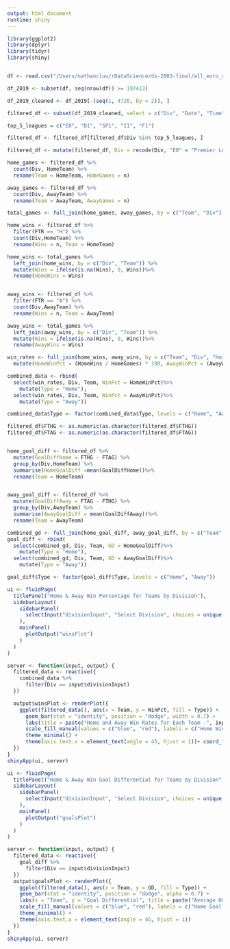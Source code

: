 ```yaml
---
output: html_document
runtime: shiny
---
```

```r
library(ggplot2)
library(dplyr)
library(tidyr)
library(shiny)


df <- read.csv("/Users/nathancluu/rDataScience/ds-2003-final/all_euro_data.csv")

df_2019 <- subset(df, seq(nrow(df)) >= 197413)

df_2019_cleaned <- df_2019[-(seq(1, 4726, by = 2)), ]

filtered_df <- subset(df_2019_cleaned, select = c("Div", "Date", "Time", "HomeTeam", "AwayTeam", "FTHG", "FTAG", "FTR", "HS", "AS", "HF", "AF"))

top_5_leagues = c("E0", "D1", "SP1", "I1", "F1")

filtered_df <- filtered_df[filtered_df$Div %in% top_5_leagues, ]

filtered_df <- mutate(filtered_df, Div = recode(Div, "E0" = "Premier League", "D1" = "Bundesliga", "SP1" = "La Liga", "I1" = "Serie A", "F1" = "Ligue 1"))
```

```r

home_games <- filtered_df %>%
  count(Div, HomeTeam) %>%
  rename(Team = HomeTeam, HomeGames = n)

away_games <- filtered_df %>%
  count(Div, AwayTeam) %>%
  rename(Team = AwayTeam, AwayGames = n)

total_games <- full_join(home_games, away_games, by = c("Team", "Div"))

home_wins <- filtered_df %>%
  filter(FTR == "H") %>%
  count(Div,HomeTeam) %>%
  rename(Wins = n, Team = HomeTeam)

home_wins <- total_games %>%
  left_join(home_wins, by = c("Div", "Team")) %>%
  mutate(Wins = ifelse(is.na(Wins), 0, Wins))%>%
  rename(HomeWins = Wins)


away_wins <- filtered_df %>%
  filter(FTR == "A") %>%
  count(Div,AwayTeam) %>%
  rename(Wins = n, Team = AwayTeam)

away_wins <- total_games %>%
  left_join(away_wins, by = c("Div", "Team")) %>%
  mutate(Wins = ifelse(is.na(Wins), 0, Wins))%>%
  rename(AwayWins = Wins)
```

```r

win_rates <- full_join(home_wins, away_wins, by = c("Team", "Div", "HomeGames", "AwayGames"))%>%
  mutate(HomeWinPct = (HomeWins / HomeGames) * 100, AwayWinPct = (AwayWins / AwayGames) * 100)
```

```r

combined_data <- rbind(
  select(win_rates, Div, Team, WinPct = HomeWinPct)%>%
    mutate(Type = "Home"),
  select(win_rates, Div, Team, WinPct = AwayWinPct)%>%
    mutate(Type = "Away"))

combined_data$Type <- factor(combined_data$Type, levels = c("Home", "Away"))
```

```r
filtered_df$FTHG <- as.numeric(as.character(filtered_df$FTHG))
filtered_df$FTAG <- as.numeric(as.character(filtered_df$FTAG))


home_goal_diff <- filtered_df %>%
  mutate(GoalDiffHome = FTHG - FTAG) %>%
  group_by(Div,HomeTeam) %>%
  summarise(HomeGoalDiff =mean(GoalDiffHome))%>%
  rename(Team = HomeTeam)


away_goal_diff <- filtered_df %>%
  mutate(GoalDiffAway = FTAG - FTHG) %>%
  group_by(Div,AwayTeam) %>%
  summarise(AwayGoalDiff = mean(GoalDiffAway))%>%
  rename(Team = AwayTeam)
```

```r
combined_gd <- full_join(home_goal_diff, away_goal_diff, by = c("Team", "Div"))
goal_diff <- rbind(
  select(combined_gd, Div, Team, GD = HomeGoalDiff)%>%
    mutate(Type = "Home"),
  select(combined_gd, Div, Team, GD = AwayGoalDiff)%>%
    mutate(Type = "Away"))

goal_diff$Type <- factor(goal_diff$Type, levels = c("Home", "Away"))
```


```r
ui <- fluidPage(
  titlePanel("Home & Away Win Percentage for Teams by Division"),
  sidebarLayout(
    sidebarPanel(
      selectInput("divisionInput", "Select Division", choices = unique(combined_data$Div))
    ),
    mainPanel(
      plotOutput("winsPlot")
    )
  )
)

server <- function(input, output) {
  filtered_data <- reactive({
    combined_data %>%
      filter(Div == input$divisionInput)
  })

  output$winsPlot <- renderPlot({
    ggplot(filtered_data(), aes(x = Team, y = WinPct, fill = Type)) +
      geom_bar(stat = "identity", position = "dodge", width = 0.7) +
      labs(title = paste("Home and Away Win Rates for Each Team -", input$divisionInput),x = "Team", y = "Win Rate") +
      scale_fill_manual(values = c("blue", "red"), labels = c("Home Win Rate", "Away Win Rate")) +
      theme_minimal() +
      theme(axis.text.x = element_text(angle = 45, hjust = 1))+ coord_flip()
  })
}
shinyApp(ui, server)
```

```r
ui <- fluidPage(
  titlePanel("Home & Away Win Goal Differential for Teams by Division"),
  sidebarLayout(
    sidebarPanel(
      selectInput("divisionInput", "Select Division", choices = unique(goal_diff$Div))
    ),
    mainPanel(
      plotOutput("goalsPlot")
    )
  )
)

server <- function(input, output) {
  filtered_data <- reactive({
    goal_diff %>%
      filter(Div == input$divisionInput)
  })
  output$goalsPlot <- renderPlot({
    ggplot(filtered_data(), aes(x = Team, y = GD, fill = Type)) +
    geom_bar(stat = "identity", position = "dodge", alpha = 0.7) +
    labs(x = "Team", y = "Goal Differential", title = paste("Average Home & Away Goal Differentials for Each Team -",input$divisionInput)) +
    scale_fill_manual(values = c("blue", "red"), labels = c("Home Goal Differential", "Away Goal Differential")) +
    theme_minimal() +
    theme(axis.text.x = element_text(angle = 45, hjust = 1))
  })
}
shinyApp(ui, server)
```

